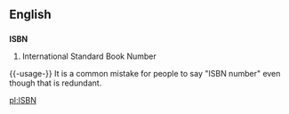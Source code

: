 ==English==
==={{Initialism}}===
'''ISBN'''
# International Standard Book Number

{{-usage-}}
It is a common mistake for people to say "ISBN number" even though that is redundant.

[[pl:ISBN]]